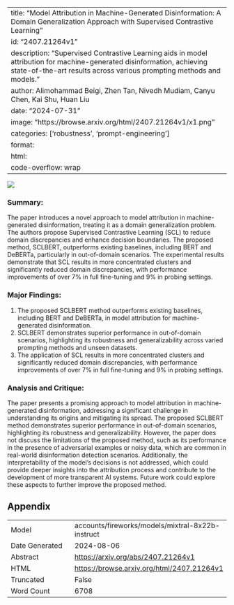 
---
title: "Model Attribution in Machine-Generated Disinformation: A Domain Generalization Approach with Supervised Contrastive Learning"
id: "2407.21264v1"
description: "Supervised Contrastive Learning aids in model attribution for machine-generated disinformation, achieving state-of-the-art results across various prompting methods and models."
author: Alimohammad Beigi, Zhen Tan, Nivedh Mudiam, Canyu Chen, Kai Shu, Huan Liu
date: "2024-07-31"
image: "https://browse.arxiv.org/html/2407.21264v1/x1.png"
categories: ['robustness', 'prompt-engineering']
format:
  html:
    code-overflow: wrap
---

![](https://browse.arxiv.org/html/2407.21264v1/x1.png)

### Summary:

The paper introduces a novel approach to model attribution in machine-generated disinformation, treating it as a domain generalization problem. The authors propose Supervised Contrastive Learning (SCL) to reduce domain discrepancies and enhance decision boundaries. The proposed method, SCLBERT, outperforms existing baselines, including BERT and DeBERTa, particularly in out-of-domain scenarios. The experimental results demonstrate that SCL results in more concentrated clusters and significantly reduced domain discrepancies, with performance improvements of over 7% in full fine-tuning and 9% in probing settings.

### Major Findings:

1. The proposed SCLBERT method outperforms existing baselines, including BERT and DeBERTa, in model attribution for machine-generated disinformation.
2. SCLBERT demonstrates superior performance in out-of-domain scenarios, highlighting its robustness and generalizability across varied prompting methods and unseen datasets.
3. The application of SCL results in more concentrated clusters and significantly reduced domain discrepancies, with performance improvements of over 7% in full fine-tuning and 9% in probing settings.

### Analysis and Critique:

The paper presents a promising approach to model attribution in machine-generated disinformation, addressing a significant challenge in understanding its origins and mitigating its spread. The proposed SCLBERT method demonstrates superior performance in out-of-domain scenarios, highlighting its robustness and generalizability. However, the paper does not discuss the limitations of the proposed method, such as its performance in the presence of adversarial examples or noisy data, which are common in real-world disinformation detection scenarios. Additionally, the interpretability of the model's decisions is not addressed, which could provide deeper insights into the attribution process and contribute to the development of more transparent AI systems. Future work could explore these aspects to further improve the proposed method.

## Appendix

|          |          |
|----------|----------|
| Model     | accounts/fireworks/models/mixtral-8x22b-instruct       |
| Date Generated     | 2024-08-06       |
| Abstract | [https://arxiv.org/abs/2407.21264v1](https://arxiv.org/abs/2407.21264v1)        |
| HTML     | [https://browse.arxiv.org/html/2407.21264v1](https://browse.arxiv.org/html/2407.21264v1)       |
| Truncated       | False       |
| Word Count       | 6708       |
